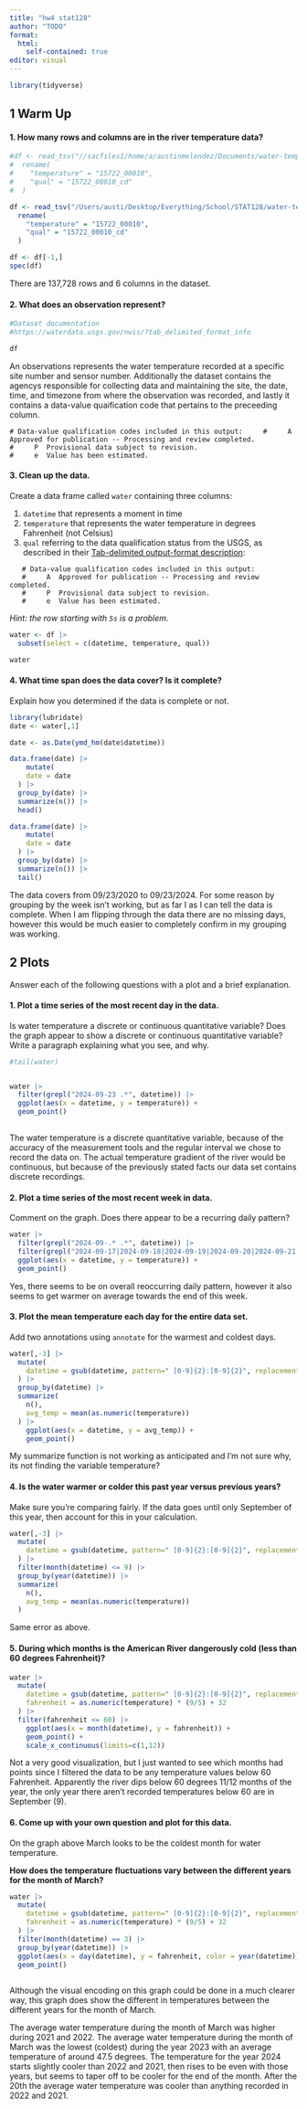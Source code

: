 ```yaml
---
title: "hw4 stat128"
author: "TODO"
format: 
  html:
    self-contained: true
editor: visual
---
```


```r
library(tidyverse)
```

## 1 Warm Up

#### 1. How many rows and columns are in the river temperature data?

```r
#df <- read_tsv("//sacfiles1/home/a/austinmelendez/Documents/water-temp.txt", #comment = "#") |>
#  rename(
#    "temperature" = "15722_00010",
#    "qual" = "15722_00010_cd"
#  )

df <- read_tsv("/Users/austi/Desktop/Everything/School/STAT128/water-temp.txt", comment = "#") |>
  rename(
    "temperature" = "15722_00010",
    "qual" = "15722_00010_cd"
  )

df <- df[-1,]
spec(df)
```

There are 137,728 rows and 6 columns in the dataset.

#### 2. What does an observation represent?

```r
#Dataset documentation
#https://waterdata.usgs.gov/nwis/?tab_delimited_format_info

df
```

An observations represents the water temperature recorded at a specific site number and sensor number. Additionally the dataset contains the agencys responsible for collecting data and maintaining the site, the date, time, and timezone from where the observation was recorded, and lastly it contains a data-value quaification code that pertains to the preceeding column.

```         
# Data-value qualification codes included in this output:     #     A  Approved for publication -- Processing and review completed.      
#     P  Provisional data subject to revision.      
#     e  Value has been estimated.  
```

#### 3. Clean up the data.

Create a data frame called `water` containing three columns:

1.  `datetime` that represents a moment in time
2.  `temperature` that represents the water temperature in degrees Fahrenheit (not Celsius)
3.  `qual` referring to the data qualification status from the USGS, as described in their [Tab-delimited output-format description](https://waterdata.usgs.gov/nwis/?tab_delimited_format_info):

```         
   # Data-value qualification codes included in this output: 
   #     A  Approved for publication -- Processing and review completed.  
   #     P  Provisional data subject to revision.  
   #     e  Value has been estimated.  
```

*Hint: the row starting with `5s` is a problem.*

```r
water <- df |>
  subset(select = c(datetime, temperature, qual))

water

```

#### 4. What time span does the data cover? Is it complete?

Explain how you determined if the data is complete or not.

```r
library(lubridate)
date <- water[,1]

date <- as.Date(ymd_hm(date$datetime))

data.frame(date) |>
    mutate(
    date = date
  ) |>
  group_by(date) |>
  summarize(n()) |>
  head()

data.frame(date) |>
    mutate(
    date = date
  ) |>
  group_by(date) |>
  summarize(n()) |>
  tail()

```

The data covers from 09/23/2020 to 09/23/2024. For some reason by grouping by the week isn't working, but as far I as I can tell the data is complete. When I am flipping through the data there are no missing days, however this would be much easier to completely confirm in my grouping was working.

## 2 Plots

Answer each of the following questions with a plot and a brief explanation.

#### 1. Plot a time series of the most recent day in the data.

Is water temperature a discrete or continuous quantitative variable? Does the graph appear to show a discrete or continuous quantitative variable? Write a paragraph explaining what you see, and why.

```r
#tail(water)


water |>
  filter(grepl("2024-09-23 .*", datetime)) |>
  ggplot(aes(x = datetime, y = temperature)) +
  geom_point()
  
```

The water temperature is a discrete quantitative variable, because of the accuracy of the measurement tools and the regular interval we chose to record the data on. The actual temperature gradient of the river would be continuous, but because of the previously stated facts our data set contains discrete recordings.

#### 2. Plot a time series of the most recent week in data.

Comment on the graph. Does there appear to be a recurring daily pattern?

```r
water |>
  filter(grepl("2024-09-.* .*", datetime)) |>
  filter(grepl("2024-09-17|2024-09-18|2024-09-19|2024-09-20|2024-09-21|2024-09-22|2024-09-23", datetime)) |>
  ggplot(aes(x = datetime, y = temperature)) +
  geom_point()
```

Yes, there seems to be on overall reoccurring daily pattern, however it also seems to get warmer on average towards the end of this week.

#### 3. Plot the mean temperature each day for the entire data set.

Add two annotations using `annotate` for the warmest and coldest days.

```r
water[,-3] |>
  mutate(
    datetime = gsub(datetime, pattern=" [0-9]{2}:[0-9]{2}", replacement="")
  ) |>
  group_by(datetime) |>
  summarize(
    n(),
    avg_temp = mean(as.numeric(temperature))
  ) |>
    ggplot(aes(x = datetime, y = avg_temp)) +
    geom_point()
```

My summarize function is not working as anticipated and I'm not sure why, its not finding the variable temperature?

#### 4. Is the water warmer or colder this past year versus previous years?

Make sure you're comparing fairly. If the data goes until only September of this year, then account for this in your calculation.

```r
water[,-3] |>
  mutate(
    datetime = gsub(datetime, pattern=" [0-9]{2}:[0-9]{2}", replacement="")
  ) |>
  filter(month(datetime) <= 9) |>
  group_by(year(datetime)) |>
  summarize(
    n(),
    avg_temp = mean(as.numeric(temperature))
  )
```

Same error as above.

#### 5. During which months is the American River dangerously cold (less than 60 degrees Fahrenheit)?

```r
water |>
  mutate(
    datetime = gsub(datetime, pattern=" [0-9]{2}:[0-9]{2}", replacement=""),
    fahrenheit = as.numeric(temperature) * (9/5) + 32
  ) |>
  filter(fahrenheit <= 60) |>
    ggplot(aes(x = month(datetime), y = fahrenheit)) +
    geom_point() +
    scale_x_continuous(limits=c(1,12))
```

Not a very good visualization, but I just wanted to see which months had points since I filtered the data to be any temperature values below 60 Fahrenheit. Apparently the river dips below 60 degrees 11/12 months of the year, the only year there aren't recorded temperatures below 60 are in September (9).

#### 6. Come up with your own question and plot for this data.

On the graph above March looks to be the coldest month for water temperature.

**How does the temperature fluctuations vary between the different years for the month of March?**

```r
water |>
  mutate(
    datetime = gsub(datetime, pattern=" [0-9]{2}:[0-9]{2}", replacement=""),
    fahrenheit = as.numeric(temperature) * (9/5) + 32
  ) |>
  filter(month(datetime) == 3) |>
  group_by(year(datetime)) |>
  ggplot(aes(x = day(datetime), y = fahrenheit, color = year(datetime))) +
  geom_point()
  
```

Although the visual encoding on this graph could be done in a much clearer way, this graph does show the different in temperatures between the different years for the month of March.

The average water temperature during the month of March was higher during 2021 and 2022. The average water temperature during the month of March was the lowest (coldest) during the year 2023 with an average temperature of around 47.5 degrees. The temperature for the year 2024 starts slightly cooler than 2022 and 2021, then rises to be even with those years, but seems to taper off to be cooler for the end of the month. After the 20th the average water temperature was cooler than anything recorded in 2022 and 2021.
